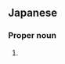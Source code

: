 ==Japanese==
{{ja-kanjitab|あり|た|yomi=k}}

===Proper noun===
{{ja-pos|ありた|proper}}

# {{surname|lang=ja|sort=ありた}}